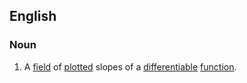 ==English==

===Noun===
{{en-noun|head=[[slope]] [[field]]}}
# {{context|mathematics}} A [[field]] of [[plot]]ted slopes of a [[differentiable]] [[function]].